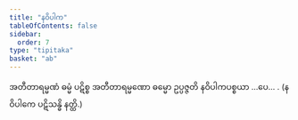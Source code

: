 ```yaml
---
title: "နဝိပါက"
tableOfContents: false
sidebar:
  order: 7
type: "tipitaka"
basket: "ab"
---
```



<DynamicBreadcrumb />

<Division number="12">

<Paragraph number="2680">
အတီတာရမ္မဏံ ဓမ္မံ ပဋိစ္စ အတီတာရမ္မဏော ဓမ္မော ဥပ္ပဇ္ဇတိ နဝိပါကပစ္စယာ …ပေ… . (နဝိပါကေ ပဋိသန္ဓိ နတ္ထိ.)
</Paragraph>
</Division>